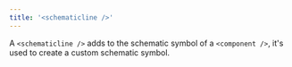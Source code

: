 ```yaml
---
title: '<schematicline />'
---
```


A `<schematicline />` adds to the schematic symbol of a `<component />`, it's
used to create a custom schematic symbol.